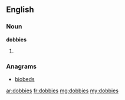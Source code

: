 ==English==

===Noun===
'''dobbies'''

# {{plural of|[[dobby]]}}

===Anagrams===
* [[biobeds#English|biobeds]]

[[ar:dobbies]]
[[fr:dobbies]]
[[mg:dobbies]]
[[my:dobbies]]